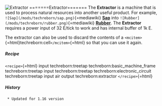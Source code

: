 ![Extractor](/mods/techreborn/extractor.png)
=======Extractor======= The **Extractor** is a machine that is used
to process natural resources into another useful product. For example,
`![Sap](/mods/techreborn/sap.png)`{=mediawiki}
**[Sap](items:part:sap "wikilink")** into
`![Rubber](/mods/techreborn/rubber.png)`{=mediawiki}
**[Rubber](items:part:rubber "wikilink")**. The **Extractor**
requires a power input of 32 E/tick to work and has internal buffer of
1k E.

The extractor can also be used to discard the contents of a
`<mcitem>`{=html}techreborn:cell`</mcitem>`{=html} so that you can use
it again.

##### Recipe

`<recipe>`{=html} input techreborn:treetap
techreborn:basic_machine_frame techreborn:treetap input
techreborn:treetap techreborn:electronic_circuit techreborn:treetap
input air output techreborn:extractor `</recipe>`{=html}

##### History

` * Updated for 1.16 version`
